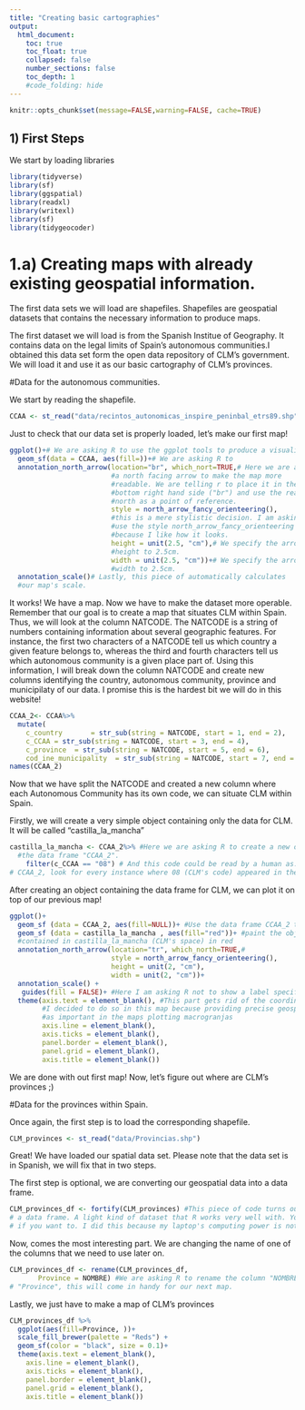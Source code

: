 ```yaml
---
title: "Creating basic cartographies"
output:
  html_document:
    toc: true
    toc_float: true
    collapsed: false
    number_sections: false
    toc_depth: 1
    #code_folding: hide
---
```


```r
knitr::opts_chunk$set(message=FALSE,warning=FALSE, cache=TRUE)
```

## 1) First Steps
We start by loading libraries
```r
library(tidyverse)
library(sf)
library(ggspatial)
library(readxl)
library(writexl)
library(sf)
library(tidygeocoder)
```

# 1.a) Creating maps with already existing geospatial information.

The first data sets we will load are shapefiles. Shapefiles are geospatial datasets that contains
the necessary information to produce maps. 

The first dataset we will load is from the Spanish Institue of Geography. It contains data
on the legal limits of Spain's autonomous communities.I obtained this data set form the open
data repository of CLM's government. We will load it and use it as our basic cartography of CLM's
provinces.

#Data for the autonomous communities.

We start by reading the shapefile.

```r
CCAA <- st_read("data/recintos_autonomicas_inspire_peninbal_etrs89.shp")
```

Just to check that our data set is properly loaded, let's make our first map!

```r


ggplot()+# We are asking R to use the ggplot tools to produce a visualization
  geom_sf(data = CCAA, aes(fill=))+# We are asking R to
  annotation_north_arrow(location="br", which_nort=TRUE,# Here we are adding
                         #a north facing arrow to make the map more 
                         #readable. We are telling r to place it in the
                         #bottom right hand side ("br") and use the real
                         #north as a point of reference.
                         style = north_arrow_fancy_orienteering(), 
                         #this is a mere stylistic decision. I am asking R to
                         #use the style north_arrow_fancy_orienteering
                         #because I like how it looks.
                         height = unit(2.5, "cm"),# We specify the arrow's
                         #height to 2.5cm.
                         width = unit(2.5, "cm"))+# We specify the arrow's
                         #width to 2.5cm.
  annotation_scale()# Lastly, this piece of automatically calculates
  #our map's scale.
```


It works! We have a map.
Now we have to make the dataset more operable. Remember that our goal is to
create a map that situates CLM within Spain. Thus, we will look at the column 
NATCODE. 
The NATCODE is a string of numbers containing information about several 
geographic features.
For instance, the first two characters of a NATCODE tell us which country a given
feature belongs to, whereas the third and fourth characters tell us which autonomous
community is a given place part of. Using this information, I will break down
the column NATCODE and create new columns identifying the country, autonomous
community, province and municipilaty of our data. I promise this is the hardest
bit we will do in this
website! 

```r
CCAA_2<- CCAA%>%
  mutate(
    c_country       = str_sub(string = NATCODE, start = 1, end = 2),
    c_CCAA = str_sub(string = NATCODE, start = 3, end = 4),
    c_province  = str_sub(string = NATCODE, start = 5, end = 6),
    cod_ine_municipality  = str_sub(string = NATCODE, start = 7, end = -1))
names(CCAA_2)
```


Now that we have split the NATCODE and created a new column where each Autonomous Community
has its own code, we can situate CLM within Spain.

Firstly, we will create a very simple object containing only the data for CLM. It will
be called "castilla_la_mancha"

```r
castilla_la_mancha <- CCAA_2%>% #Here we are asking R to create a new object by looking at
  #the data frame "CCAA_2".
    filter(c_CCAA == "08") # And this code could be read by a human as: "Out of the data frame
# CCAA_2, look for every instance where 08 (CLM's code) appeared in the c_CCAA column". 

```
After creating an object containing the data frame for CLM, we can plot it on top of
our previous map!

```r
ggplot()+
  geom_sf (data = CCAA_2, aes(fill=NULL))+ #Use the data frame CCAA_2 to build our basic map
  geom_sf (data = castilla_la_mancha , aes(fill="red"))+ #paint the object
  #contained in castilla_la_mancha (CLM's space) in red
  annotation_north_arrow(location="tr", which_north=TRUE,# 
                         style = north_arrow_fancy_orienteering(),
                         height = unit(2, "cm"),
                         width = unit(2, "cm"))+
  annotation_scale() +
   guides(fill = FALSE)+ #Here I am asking R not to show a label specifying the color
  theme(axis.text = element_blank(), #This part gets rid of the coordinates to make a clearer map,
        #I decided to do so in this map because providing precise geospatial information is not
        #as important in the maps plotting macrogranjas
        axis.line = element_blank(),
        axis.ticks = element_blank(),
        panel.border = element_blank(),
        panel.grid = element_blank(),
        axis.title = element_blank())

```
We are done with out first map! Now, let's figure out where are CLM's provinces ;)

#Data for the provinces within Spain.

Once again, the first step is to load the corresponding shapefile.
```r
CLM_provinces <- st_read("data/Provincias.shp") 
```

Great! We have loaded our spatial data set. Please note that the data set is in Spanish,
we will fix that in two steps.

The first step is optional, we are converting our geospatial data into a data frame.
```r
CLM_provinces_df <- fortify(CLM_provinces) #This piece of code turns our spatial data set into
# a data frame. A light kind of dataset that R works very well with. You can ommit this step
# if you want to. I did this because my laptop's computing power is not the greastest one ever.

```
Now, comes the most interesting part. We are changing the name of one of the columns that
we need to use later on.

```r
CLM_provinces_df <- rename(CLM_provinces_df, 
       Province = NOMBRE) #We are asking R to rename the column "NOMBRE" (name is Spanish) as
# "Province", this will come in handy for our next map.
```

Lastly, we just have to make a map of CLM's provinces

```r
CLM_provinces_df %>%
  ggplot(aes(fill=Province, ))+
  scale_fill_brewer(palette = "Reds") +
  geom_sf(color = "black", size = 0.1)+
  theme(axis.text = element_blank(),
    axis.line = element_blank(),
    axis.ticks = element_blank(),
    panel.border = element_blank(),
    panel.grid = element_blank(),
    axis.title = element_blank())
```


